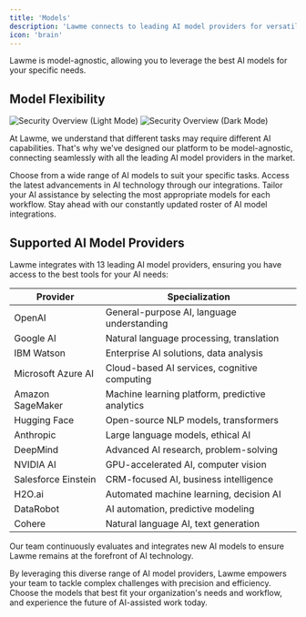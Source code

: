 ```yaml
---
title: 'Models'
description: 'Lawme connects to leading AI model providers for versatile assistance'
icon: 'brain'
---
```


<Note>
  Lawme is model-agnostic, allowing you to leverage the best AI models for your specific needs.
</Note>

## Model Flexibility

<Frame className="block dark:hidden">
  <img
    src="../assets/security_overview.gif"
    alt="Security Overview (Light Mode)"
  />
</Frame>
<Frame className="hidden dark:block">
  <img
    src="../assets/security_overview_dark.gif"
    alt="Security Overview (Dark Mode)"
  />
</Frame>

At Lawme, we understand that different tasks may require different AI capabilities. That's why we've designed our platform to be model-agnostic, connecting seamlessly with all the leading AI model providers in the market.

<CardGroup cols={2}>
  <Card title="Versatility" icon="shuffle">
    Choose from a wide range of AI models to suit your specific tasks.
  </Card>
  <Card title="Cutting-Edge AI" icon="rocket">
    Access the latest advancements in AI technology through our integrations.
  </Card>
  <Card title="Customization" icon="sliders">
    Tailor your AI assistance by selecting the most appropriate models for each workflow.
  </Card>
  <Card title="Future-Proof" icon="shield">
    Stay ahead with our constantly updated roster of AI model integrations.
  </Card>
</CardGroup>

## Supported AI Model Providers

Lawme integrates with 13 leading AI model providers, ensuring you have access to the best tools for your AI needs:

| Provider | Specialization |
|----------|----------------|
| OpenAI | General-purpose AI, language understanding |
| Google AI | Natural language processing, translation |
| IBM Watson | Enterprise AI solutions, data analysis |
| Microsoft Azure AI | Cloud-based AI services, cognitive computing |
| Amazon SageMaker | Machine learning platform, predictive analytics |
| Hugging Face | Open-source NLP models, transformers |
| Anthropic | Large language models, ethical AI |
| DeepMind | Advanced AI research, problem-solving |
| NVIDIA AI | GPU-accelerated AI, computer vision |
| Salesforce Einstein | CRM-focused AI, business intelligence |
| H2O.ai | Automated machine learning, decision AI |
| DataRobot | AI automation, predictive modeling |
| Cohere | Natural language AI, text generation |

<Tip>
  Our team continuously evaluates and integrates new AI models to ensure Lawme remains at the forefront of AI technology.
</Tip>

By leveraging this diverse range of AI model providers, Lawme empowers your team to tackle complex challenges with precision and efficiency. Choose the models that best fit your organization's needs and workflow, and experience the future of AI-assisted work today.
